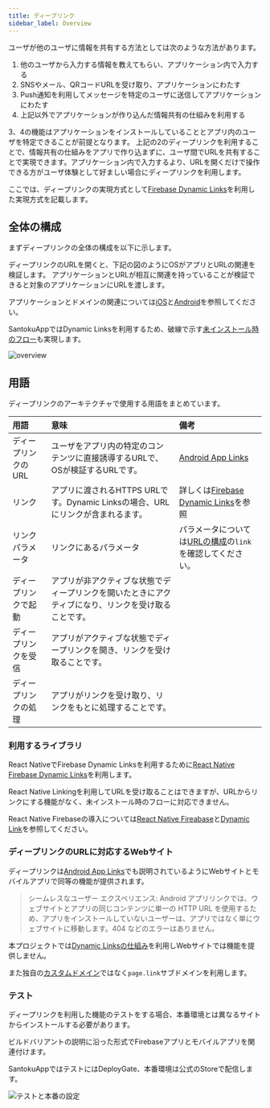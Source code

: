 ```yaml
---
title: ディープリンク
sidebar_label: Overview
---
```


ユーザが他のユーザに情報を共有する方法としては次のような方法があります。

 1. 他のユーザから入力する情報を教えてもらい、アプリケーション内で入力する
 1. SNSやメール、QRコードURLを受け取り、アプリケーションにわたす
 1. Push通知を利用してメッセージを特定のユーザに送信してアプリケーションにわたす
 1. 上記以外でアプリケーションが作り込んだ情報共有の仕組みを利用する

3、4の機能はアプリケーションをインストールしていることとアプリ内のユーザを特定できることが前提となります。
上記の2のディープリンクを利用することで、情報共有の仕組みをアプリで作り込まずに、ユーザ間でURLを共有することで実現できます。アプリケーション内で入力するより、URLを開くだけで操作できる方がユーザ体験として好ましい場合にディープリンクを利用します。

ここでは、ディープリンクの実現方式として[Firebase Dynamic Links](https://firebase.google.com/docs/dynamic-links)を利用した実現方式を記載します。

## 全体の構成

まずディープリンクの全体の構成を以下に示します。

ディープリンクのURLを開くと、下記の図のようにOSがアプリとURLの関連を検証します。
アプリケーションとURLが相互に関連を持っていることが検証できると対象のアプリケーションにURLを渡します。

アプリケーションとドメインの関連については[iOS](https://firebase.google.com/docs/dynamic-links/ios/receive)と[Android](https://firebase.google.com/docs/dynamic-links/android/receive)を参照してください。

SantokuAppではDynamic Linksを利用するため、破線で示す[未インストール時のフロー](https://firebase.google.com/docs/dynamic-links/operating-system-integrations)も実現します。

![overview](./overview.drawio.png)

## 用語

ディープリンクのアーキテクチャで使用する用語をまとめています。

|用語|意味|備考|
|:--|:--|:--|
|ディープリンクのURL|ユーザをアプリ内の特定のコンテンツに直接誘導するURLで、OSが検証するURLです。|[Android App Links](https://developer.android.com/training/app-links)|
|リンク|アプリに渡されるHTTPS URLです。Dynamic Linksの場合、URLにリンクが含まれるます。|詳しくは[Firebase Dynamic Links](https://firebase.google.com/docs/dynamic-links/create-manually)を参照|
|リンクパラメータ|リンクにあるパラメータ|パラメータについては[URLの構成](./create-deep-link.mdx#URLの構成)の`link`を確認してください。|
|ディープリンクで起動|アプリが非アクティブな状態でディープリンクを開いたときにアクティブになり、リンクを受け取ることです。||
|ディープリンクを受信|アプリがアクティブな状態でディープリンクを開き、リンクを受け取ることです。||
|ディープリンクの処理|アプリがリンクを受け取り、リンクをもとに処理することです。||

### 利用するライブラリ

React NativeでFirebase Dynamic Linksを利用するために[React Native Firebase Dynamic Links](https://rnfirebase.io/dynamic-links/usage)を利用します。

React Native Linkingを利用してURLを受け取ることはできますが、URLからリンクにする機能がなく、未インストール時のフローに対応できません。

React Native Firebaseの導入については[React Native Fireabase](https://rnfirebase.io/)と[Dynamic Link](https://rnfirebase.io/dynamic-links/usage)を参照してください。

### ディープリンクのURLに対応するWebサイト

ディープリンクは[Android App Links](https://developer.android.com/training/app-links?hl=ja#app-links-vs-deep-links)でも説明されているようにWebサイトとモバイルアプリで同等の機能が提供されます。

> シームレスなユーザー エクスペリエンス: Android アプリリンクでは、ウェブサイトとアプリの同じコンテンツに単一の HTTP URL を使用するため、アプリをインストールしていないユーザーは、アプリではなく単にウェブサイトに移動します。404 などのエラーはありません。

本プロジェクトでは[Dynamic Linksの仕組み](https://firebase.google.com/docs/dynamic-links?hl=ja#how-does-it-work)を利用しWebサイトでは機能を提供しません。

また独自の[カスタムドメイン](https://firebase.google.com/docs/dynamic-links/custom-domains)ではなく`page.link`サブドメインを利用します。

### テスト

ディープリンクを利用した機能のテストをする場合、本番環境とは異なるサイトからインストールする必要があります。

ビルドバリアントの説明に沿った形式でFirebaseアプリとモバイルアプリを関連付けます。

SantokuAppではテストにはDeployGate、本番環境は公式のStoreで配信します。

![テストと本番の設定](./test-setting.drawio.png)
